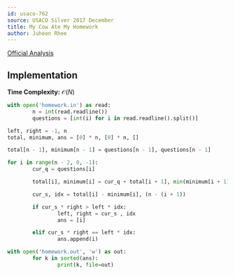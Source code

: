 ```yaml
---
id: usaco-762
source: USACO Silver 2017 December
title: My Cow Ate My Homework
author: Juheon Rhee
---
```


[Official Analysis](http://www.usaco.org/current/data/sol_homework_silver_dec17.html)

## Implementation

**Time Complexity:** $\mathcal{O}(N)$

<LanguageSection>

<PySection>

```python
with open('homework.in') as read:
        n = int(read.readline())
        questions = [int(i) for i in read.readline().split()]

left, right = -1, n
total, minimum, ans = [0] * n, [0] * n, []

total[n - 1], minimum[n - 1] = questions[n - 1], questions[n - 1]

for i in range(n - 2, 0, -1):
        cur_q = questions[i]

        total[i], minimum[i] = cur_q + total[i + 1], min(minimum[i + 1], cur_q)

        cur_s, idx = total[i] - minimum[i], (n - (i + 1))

        if cur_s * right > left * idx:
                left, right = cur_s , idx
                ans = [i]

        elif cur_s * right == left * idx:
                ans.append(i)

with open('homework.out', 'w') as out:
        for k in sorted(ans):
                print(k, file=out)
```

</PySection>

</LanguageSection>
